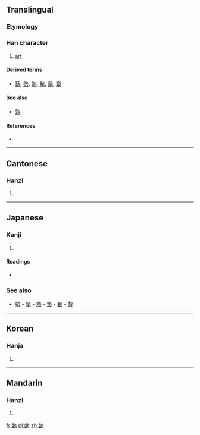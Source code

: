 ==Translingual==

===Etymology===
{{Han compound|坴|丸}}

===Han character===
{{Han char|rn=32|rad=土|as=08|sn=11|four=4511<sub>7</sub>|canj=土土大弓戈 (GGKNI)|ids=⿰[[坴]][[丸]]}}

# [[art]]

====Derived terms====
* [[蓺]], [[勢]], [[熱]], [[摰]], [[槷]], [[褻]]

====See also====
* [[孰]] <!-- reasonably graphically similar; compare 熱, 熟-->

====References====
* {{Han ref|kx=0231.080|dkj=05192|dj=0467.140|hdz=10455.040|uh=57F6|ud=22518|bh=D4B0|bd=54448}}

----

==Cantonese==

===Hanzi===
{{yue-hanzi|jyut=|y=jap1}}

# {{defn|lang=yue|sort=土08}}

----

==Japanese==

===Kanji===
{{ja-kanji|grade=|rs=土08}}

# {{defn|lang=ja|sort=土08}}

====Readings====
* {{ja-readings|on=[[げい]] (gei), [[せい]] (sei)|kun=[[うえる]] (ueru), [[わざ]] (waza), [[いきほひ]] (ikihohi)}}

===See also===
* [[勢]] - [[摯]] - [[熱]] - [[蟄]] - [[褻]] - [[贄]]

----

==Korean==

===Hanja===
{{ko-hanja|hangeul=세|rv=se|mr=se}}

# {{defn|lang=ko|sort=土08}}

----

==Mandarin==

===Hanzi===
{{cmn-hanzi|pin=[[yì]] ([[yi4]])|wg=i<sup>4</sup>}}

# {{defn|lang=cmn|sort=土08}}

[[fr:埶]]
[[pl:埶]]
[[zh:埶]]
